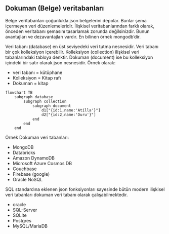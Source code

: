 ## Dokuman (Belge) veritabanları


Belge veritabanları çoğunlukla json belgelerini depolar. 
Bunlar şema içermeyen veri düzenlemeleridir. İlişkisel veritabanlarından farklı olarak, önceden veritabanı şemasını tasarlamak zorunda değilsinizdir.
Bunun avantajları ve dezavantajları vardır.
En bilinen örnek mongodb'dir. 

Veri tabanı (database) en üst seviyedeki veri tutma nesnesidir.
Veri tabanı bir çok kolleksiyon içerebilir.
Kolleksiyon (collection) ilişkisel veri tabanlarındaki tabloya denktir.
Dokuman (document) ise bu kolleksiyon içindeki bir satır olarak json nesnesidir.
Örnek olarak:

- veri tabanı = kütüphane
- Kolleksiyon = Kitap rafı
- Dokuman = kitap


```mermaid
flowchart TB
    subgraph database
        subgraph collection
            subgraph document
                d1["{id:1,name:'Atilla'}"]
                d2["{id:2,name:'Duru'}"]
            end    
        end    
    end
```


Örnek Dokuman veri tabanları:

- MongoDB
- Databricks
- Amazon DynamoDB
- Microsoft Azure Cosmos DB
- Couchbase
- Firebase (google)
- Oracle NoSQL

SQL standardına eklenen json fonksiyonları sayesinde bütün modern ilişkisel veri tabanları dokuman veri tabanı olarak çalışabilmektedir.

- oracle
- SQL-Server
- SQLite
- Postgres
- MySQL/MariaDB


